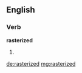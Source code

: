 ==English==

===Verb===
'''rasterized'''

# {{en-past of|rasterize}}

[[de:rasterized]]
[[mg:rasterized]]